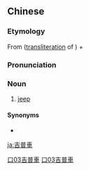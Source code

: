 {{also|吉普车}}
==Chinese==
{{zh-forms|s=吉普车|type=21}}

===Etymology===
From {{zh-l|吉普}} ([[transliteration]] of {{etyl|en|zh}} {{m|en|jeep}}) + {{zh-l|車|vehicle}}

===Pronunciation===
{{zh-pron
|m=jípǔchē
|c=gat1 pou2 ce1
|cat=n
}}

===Noun===
{{zh-noun|mw=輛}}

# [[jeep]]

====Synonyms====
* {{zh-l|吉普}}

[[Category:zh:Vehicles|口03吉普車]]
[[Category:Mandarin terms derived from English|口03吉普車]]

[[ja:吉普車]]